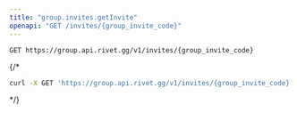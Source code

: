 ```yaml
---
title: "group.invites.getInvite"
openapi: "GET /invites/{group_invite_code}"
---
```


```
GET https://group.api.rivet.gg/v1/invites/{group_invite_code}
```


{/*<RequestExample>
```bash curl
curl -X GET 'https://group.api.rivet.gg/v1/invites/{group_invite_code}'
```
</RequestExample>*/}
